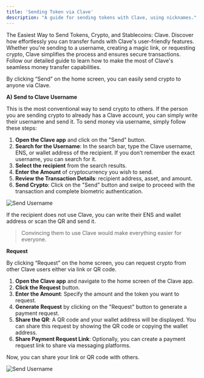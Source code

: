 ```yaml
---
title: 'Sending Token via Clave'
description: "A guide for sending tokens with Clave, using nicknames."
---
```


The Easiest Way to Send Tokens, Crypto, and Stablecoins: Clave. Discover how effortlessly you can transfer funds with Clave's user-friendly features. Whether you're sending to a username, creating a magic link, or requesting crypto, Clave simplifies the process and ensures secure transactions. Follow our detailed guide to learn how to make the most of Clave's seamless money transfer capabilities.

By clicking “Send” on the home screen, you can easily send crypto to anyone via Clave.

**A) Send to Clave Username**

This is the most conventional way to send crypto to others. If the person you are sending crypto to already has a Clave account, you can simply write their username and send it. To send money via username, simply follow these steps:

1. **Open the Clave app** and click on the "Send" button.
2. **Search for the Username**: In the search bar, type the Clave username, ENS, or wallet address of the recipient. If you don’t remember the exact username, you can search for it.
3. **Select the recipient** from the search results.
4. **Enter the Amount** of cryptocurrency you wish to send.
5. **Review the Transaction Details**: recipient address, asset, and amount.
6. **Send Crypto**: Click on the "Send" button and swipe to proceed with the transaction and complete biometric authentication.

![Send Username](./images/sendtoken1.png)

If the recipient does not use Clave, you can write their ENS and wallet address or scan the QR and send it.

> Convincing them to use Clave would make everything easier for everyone.

**Request**

By clicking “Request” on the home screen, you can request crypto from other Clave users either via link or QR code.

1. **Open the Clave app** and navigate to the home screen of the Clave app.
2. **Click the Request** button.
3. **Enter the Amount**: Specify the amount and the token you want to request.
4. **Generate Request** by clicking on the "Request" button to generate a payment request.
5. **Share the QR**: A QR code and your wallet address will be displayed. You can share this request by showing the QR code or copying the wallet address.
6. **Share Payment Request Link**: Optionally, you can create a payment request link to share via messaging platforms.

Now, you can share your link or QR code with others.

![Send Username](./images/sendtoken3.png)
